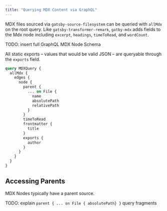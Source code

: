 ```yaml
---
title: "Querying MDX Content via GraphQL"
---
```


MDX files sourced via `gatsby-source-filesystem` can be queried with
`allMdx` on the root query. Like `gatsby-transformer-remark`, `gatby-mdx`
adds fields to the Mdx node including `excerpt`, `headings`,
`timeToRead`, and `wordCount`.

TODO: insert full GraphQL MDX Node Schema

All static exports – values that would be valid JSON – are queryable
through the `exports` field.

```graphql
query MDXQuery {
  allMdx {
    edges {
      node {
        parent {
          ... on File {
            name
            absolutePath
            relativePath
          }
        }
        timeToRead
        frontmatter {
          title
        }
        exports {
          author
        }
      }
    }
  }
}
```

## Accessing Parents

MDX Nodes typically have a parent source.

TODO: explain `parent { ... on File { absolutePath} }` query fragments
